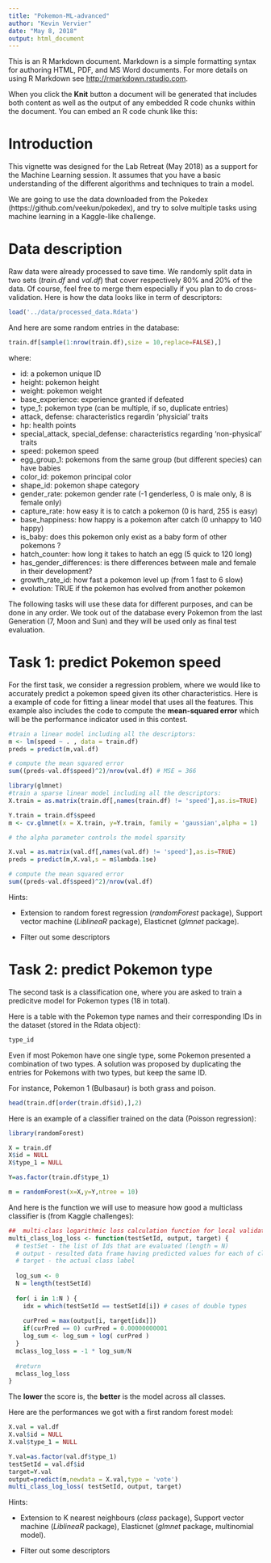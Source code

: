 ```yaml
---
title: "Pokemon-ML-advanced"
author: "Kevin Vervier"
date: "May 8, 2018"
output: html_document
---
```


This is an R Markdown document. Markdown is a simple formatting syntax for authoring HTML, PDF, and MS Word documents. For more details on using R Markdown see <http://rmarkdown.rstudio.com>.

When you click the **Knit** button a document will be generated that includes both content as well as the output of any embedded R code chunks within the document. You can embed an R code chunk like this:

# Introduction

This vignette was designed for the Lab Retreat (May 2018) as a support for the Machine Learning session. It assumes that you have a basic understanding of the different algorithms and techniques to train a model.

We are going to use the data downloaded from the Pokedex (https://github.com/veekun/pokedex), and try to solve multiple tasks using machine learning in a Kaggle-like challenge.

# Data description

Raw data were already processed to save time. We randomly split data in two sets (*train.df* and *val.df*) that cover respectively 80% and 20% of the data. Of course, feel free to merge them especially if you plan to do cross-validation.
Here is how the data looks like in term of descriptors:

```r
load('../data/processed_data.Rdata')
```

And here are some random entries in the database:

```r
train.df[sample(1:nrow(train.df),size = 10,replace=FALSE),]

```

where:

* id: a pokemon unique ID
* height: pokemon height
* weight: pokemon weight
* base_experience: experience granted if defeated
* type_1: pokemon type (can be multiple, if so, duplicate entries)
* attack, defense: characteristics regardin 'physicial' traits
* hp: health points
* special_attack, special_defense: characteristics regarding 'non-physical' traits
* speed: pokemon speed
* egg_group_1: pokemons from the same group (but different species) can have babies
* color_id: pokemon principal color
* shape_id: pokemon shape category
* gender_rate: pokemon gender rate (-1 genderless, 0 is male only, 8 is female only)
* capture_rate: how easy it is to catch a pokemon (0 is hard, 255 is easy)
* base_happiness: how happy is a pokemon after catch (0 unhappy to 140 happy)
* is_baby: does this pokemon only exist as a baby form of other pokemons ?
* hatch_counter:  how long it takes to hatch an egg (5 quick to 120 long)
* has_gender_differences: is there differences between male and female in their development?
* growth_rate_id: how fast a pokemon level up (from 1 fast to 6 slow)
* evolution: TRUE if the pokemon has evolved from another pokemon

The following tasks will use these data for different purposes, and can be done in any order. We took out of the database every Pokemon from the last Generation (7, Moon and Sun) and they will be used only as final test evaluation.


# Task 1: predict Pokemon speed

For the first task, we consider a regression problem, where we would like to accurately predict a pokemon speed given its other characteristics.
Here is a example of code for fitting a linear model that uses all the features. This example also includes the code to compute the **mean-squared error** which will be the performance indicator used in this contest.

```r
#train a linear model including all the descriptors:
m <- lm(speed ~ . , data = train.df)
preds = predict(m,val.df)

# compute the mean squared error
sum((preds-val.df$speed)^2)/nrow(val.df) # MSE = 366
```


```r
library(glmnet)
#train a sparse linear model including all the descriptors:
X.train = as.matrix(train.df[,names(train.df) != 'speed'],as.is=TRUE)

Y.train = train.df$speed
m <- cv.glmnet(x = X.train, y=Y.train, family = 'gaussian',alpha = 1)

# the alpha parameter controls the model sparsity

X.val = as.matrix(val.df[,names(val.df) != 'speed'],as.is=TRUE)
preds = predict(m,X.val,s = m$lambda.1se)

# compute the mean squared error
sum((preds-val.df$speed)^2)/nrow(val.df)

```

Hints:

* Extension to random forest regression (*randomForest* package), Support vector machine (*LiblineaR* package), Elasticnet (*glmnet* package).

* Filter out some descriptors


# Task 2: predict Pokemon type

The second task is a classification one, where you are asked to train a predicitve model for Pokemon types (18 in total). 

Here is a table with the Pokemon type names and their corresponding IDs in the dataset (stored in the Rdata object):

```r
type_id
```

Even if most Pokemon have one single type, some Pokemon presented a combination of two types. A solution was proposed by duplicating the entries for Pokemons with two types, but keep the same ID.



For instance, Pokemon 1 (Bulbasaur) is both grass and poison.

```r
head(train.df[order(train.df$id),],2)
```


Here is an example of a classifier trained on the data (Poisson regression):

```r

library(randomForest)

X = train.df
X$id = NULL
X$type_1 = NULL

Y=as.factor(train.df$type_1)

m = randomForest(x=X,y=Y,ntree = 10)


```

And here is the function we will use to measure how good a multiclass classifier is (from Kaggle challenges):

```r
##  multi-class logarithmic loss calculation function for local validation: 
multi_class_log_loss <- function(testSetId, output, target) {
  # testSet - the list of Ids that are evaluated (length = N)
  # output - resulted data frame having predicted values for each of class (dimensions: N by n_classes)
  # target - the actual class label
  
  log_sum <- 0
  N = length(testSetId)
  
  for( i in 1:N ) {	
    idx = which(testSetId == testSetId[i]) # cases of double types
    
    curPred = max(output[i, target[idx]])
    if(curPred == 0) curPred = 0.00000000001
    log_sum <- log_sum + log( curPred )
  }
  mclass_log_loss = -1 * log_sum/N
  
  #return
  mclass_log_loss
}

```

The **lower** the score is, the **better** is the model across all classes.

Here are the performances we got with a first random forest model:

```r

X.val = val.df
X.val$id = NULL
X.val$type_1 = NULL

Y.val=as.factor(val.df$type_1)
testSetId = val.df$id
target=Y.val
output=predict(m,newdata = X.val,type = 'vote')
multi_class_log_loss( testSetId, output, target) 

```

Hints:

* Extension to K nearest neighbours (*class* package), Support vector machine (*LiblineaR* package), Elasticnet (*glmnet* package, multinomial model).

* Filter out some descriptors
